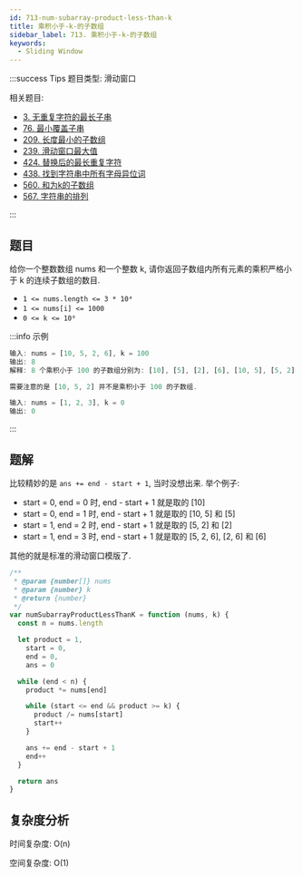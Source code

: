 ```yaml
---
id: 713-num-subarray-product-less-than-k
title: 乘积小于-k-的子数组
sidebar_label: 713. 乘积小于-k-的子数组
keywords:
  - Sliding Window
---
```


:::success Tips
题目类型: 滑动窗口

相关题目:

- [3. 无重复字符的最长子串](/leetcode/medium/3-length-of-longest-substring)
- [76. 最小覆盖子串](/leetcode/hard/76-min-window)
- [209. 长度最小的子数组](/leetcode/medium/209-min-sub-array-len)
- [239. 滑动窗口最大值](/leetcode/hard/239-max-sliding-window)
- [424. 替换后的最长重复字符](/leetcode/medium/424-character-replacement)
- [438. 找到字符串中所有字母异位词](/leetcode/medium/438-find-anagrams)
- [560. 和为k的子数组](/leetcode/medium/560-subarray-sum)
- [567. 字符串的排列](/leetcode/medium/567-check-inclusion)

:::

## 题目

给你一个整数数组 nums 和一个整数 k, 请你返回子数组内所有元素的乘积严格小于 k 的连续子数组的数目.

- `1 <= nums.length <= 3 * 10⁴`
- `1 <= nums[i] <= 1000`
- `0 <= k <= 10⁶`

:::info 示例

```ts
输入: nums = [10, 5, 2, 6], k = 100
输出: 8
解释: 8 个乘积小于 100 的子数组分别为: [10], [5], [2], [6], [10, 5], [5, 2], [2, 6], [5, 2, 6].

需要注意的是 [10, 5, 2] 并不是乘积小于 100 的子数组.
```

```ts
输入: nums = [1, 2, 3], k = 0
输出: 0
```

:::

## 题解

比较精妙的是 `ans += end - start + 1`, 当时没想出来. 举个例子:

- start = 0, end = 0 时, end - start + 1 就是取的 [10]
- start = 0, end = 1 时, end - start + 1 就是取的 [10, 5] 和 [5]
- start = 1, end = 2 时, end - start + 1 就是取的 [5, 2] 和 [2]
- start = 1, end = 3 时, end - start + 1 就是取的 [5, 2, 6], [2, 6] 和 [6]

其他的就是标准的滑动窗口模版了.

```ts
/**
 * @param {number[]} nums
 * @param {number} k
 * @return {number}
 */
var numSubarrayProductLessThanK = function (nums, k) {
  const n = nums.length

  let product = 1,
    start = 0,
    end = 0,
    ans = 0

  while (end < n) {
    product *= nums[end]

    while (start <= end && product >= k) {
      product /= nums[start]
      start++
    }

    ans += end - start + 1
    end++
  }

  return ans
}
```

## 复杂度分析

时间复杂度: O(n)

空间复杂度: O(1)
